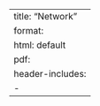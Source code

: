 --- 
title: "Network"
format: 
  html: default
  pdf:
    header-includes:
      - \usepackage{mathtools} 
--- 